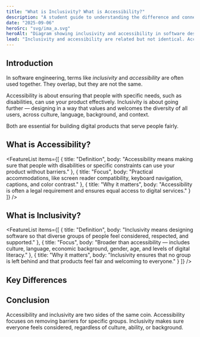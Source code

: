 ```yaml
---
title: "What is Inclusivity? What is Accessibility?"
description: "A student guide to understanding the difference and connection between inclusivity and accessibility in software engineering."
date: "2025-09-06"
heroSrc: "svg/ima_a.svg"
heroAlt: "Diagram showing inclusivity and accessibility in software design"
lead: "Inclusivity and accessibility are related but not identical. Accessibility ensures people with specific needs can use software. Inclusivity means everyone feels considered and valued in design."
---
```


## Introduction

In software engineering, terms like *inclusivity* and *accessibility* are often used together. They overlap, but they are not the same.

<Callout variant="info" title="Accessibility">
    Accessibility is about ensuring that people with specific needs, such as disabilities, can use your product effectively.
</Callout>

<Callout variant="info" title="Inclusivity">
    Inclusivity is about going further — designing in a way that values and welcomes the diversity of all users, across culture, language, background, and context.
</Callout>




Both are essential for building digital products that serve people fairly.

## What is Accessibility?

<FeatureList
    items={[
        { title: "Definition", body: "Accessibility means making sure that people with disabilities or specific constraints can use your product without barriers." },
        { title: "Focus", body: "Practical accommodations, like screen reader compatibility, keyboard navigation, captions, and color contrast." },
        { title: "Why it matters", body: "Accessibility is often a legal requirement and ensures equal access to digital services." }
    ]}
/>

## What is Inclusivity?

<FeatureList
    items={[
        { title: "Definition", body: "Inclusivity means designing software so that diverse groups of people feel considered, respected, and supported." },
        { title: "Focus", body: "Broader than accessibility — includes culture, language, economic background, gender, age, and levels of digital literacy." },
        { title: "Why it matters", body: "Inclusivity ensures that no group is left behind and that products feel fair and welcoming to everyone." }
    ]}
/>

## Key Differences

<Table
    headers={["Aspect", "Accessibility", "Inclusivity"]}
    rows={[
        [
            "Definition",
            "Removing barriers for people with disabilities or constraints.",
            "Designing so all user groups feel considered and valued."
        ],
        [
            "Scope",
            "Focuses on functional access (e.g., screen readers, captions).",
            "Covers cultural, social, and emotional dimensions too."
        ],
        [
            "Motivation",
            "Often legal and ethical responsibility.",
            "Often ethical and strategic choice to reach broader audiences."
        ],
        [
            "Example",
            "Providing captions for a video lesson.",
            "Also ensuring the language is simple and understandable for learners with different literacy levels."
        ]
    ]}
/>


## Conclusion

Accessibility and inclusivity are two sides of the same coin. Accessibility focuses on removing barriers for specific groups. Inclusivity makes sure everyone feels considered, regardless of culture, ability, or background.